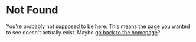 # Not Found

You're probably not supposed to be here. This means the page you wanted to see doesn't actually exist. Maybe [go back to the homepage](/)?
